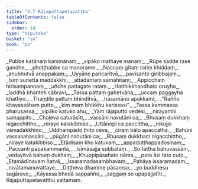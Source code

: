 ```yaml
---
title: "4.7 Rājaputtapetavatthu"
tableOfContents: false
sidebar:
  order: 14
type: "tipitaka"
basket: "su"
book: "pv"
---
```



<DynamicBreadcrumb />

<Division number="753" book="pv" bookNo="19" page="211">

<Paragraph number="807" type="verses" book="pv">
_Pubbe katānaṃ kammānaṃ,_  
_vipāko mathaye manaṃ;_  
_Rūpe sadde rase gandhe,_  
_phoṭṭhabbe ca manorame._  

</Paragraph>

</Division>
<Division number="754" book="pv" bookNo="19" page="211">

<Paragraph number="808" type="verses" book="pv">
_Naccaṃ gītaṃ ratiṃ khiḍḍaṃ,_  
_anubhutvā anappakaṃ;_  
_Uyyāne paricaritvā,_  
_pavisanto giribbajaṃ._  

</Paragraph>

</Division>
<Division number="755" book="pv" bookNo="19" page="211">

<Paragraph number="809" type="verses" book="pv">
_Isiṃ sunetta maddakkhi,_  
_attadantaṃ samāhitaṃ;_  
_Appicchaṃ hirisampannaṃ,_  
_uñche pattagate rataṃ._  

</Paragraph>

</Division>
<Division number="756" book="pv" bookNo="19" page="211">

<Paragraph number="810" type="verses" book="pv">
_Hatthikkhandhato oruyha,_  
_laddhā bhanteti cābravi;_  
_Tassa pattaṃ gahetvāna,_  
_uccaṃ paggayha khattiyo._  

</Paragraph>

</Division>
<Division number="757" book="pv" bookNo="19" page="211">

<Paragraph number="811" type="verses" book="pv">
_Thaṇḍile pattaṃ bhinditvā,_  
_hasamāno apakkami;_  
_“Rañño kitavassāhaṃ putto,_  
_kiṃ maṃ bhikkhu karissasi”._  

</Paragraph>

</Division>
<Division number="758" book="pv" bookNo="19" page="212">

<Paragraph number="812" type="verses" book="pv">
_Tassa kammassa pharusassa,_  
_vipāko kaṭuko ahu;_  
_Yaṃ rājaputto vedesi,_  
_nirayamhi samappito._  

</Paragraph>

</Division>
<Division number="759" book="pv" bookNo="19" page="212">

<Paragraph number="813" type="verses" book="pv">
_Chaḷeva caturāsīti,_  
_vassāni navutāni ca;_  
_Bhusaṃ dukkhaṃ nigacchittho,_  
_niraye katakibbiso._  

</Paragraph>

</Division>
<Division number="760" book="pv" bookNo="19" page="212">

<Paragraph number="814" type="verses" book="pv">
_Uttānopi ca paccittha,_  
_nikujjo vāmadakkhiṇo;_  
_Uddhampādo ṭhito ceva,_  
_ciraṃ bālo apaccatha._  

</Paragraph>

</Division>
<Division number="761" book="pv" bookNo="19" page="212">

<Paragraph number="815" type="verses" book="pv">
_Bahūni vassasahassāni,_  
_pūgāni nahutāni ca;_  
_Bhusaṃ dukkhaṃ nigacchittho,_  
_niraye katakibbiso._  

</Paragraph>

</Division>
<Division number="762" book="pv" bookNo="19" page="212">

<Paragraph number="816" type="verses" book="pv">
_Etādisaṃ kho kaṭukaṃ,_  
_appaduṭṭhappadosinaṃ;_  
_Paccanti pāpakammantā,_  
_isimāsajja subbataṃ._  

</Paragraph>

</Division>
<Division number="763" book="pv" bookNo="19" page="212">

<Paragraph number="817" type="verses" book="pv">
_So tattha bahuvassāni,_  
_vedayitvā bahuṃ dukhaṃ;_  
_Khuppipāsahato nāma,_  
_peto āsi tato cuto._  

</Paragraph>

</Division>
<Division number="764" book="pv" bookNo="19" page="212">

<Paragraph number="818" type="verses" book="pv">
_Etamādīnavaṃ ñatvā,_  
_issaramadasambhavaṃ;_  
_Pahāya issaramadaṃ,_  
_nivātamanuvattaye._  

</Paragraph>

</Division>
<Division number="765" book="pv" bookNo="19" page="212">

<Paragraph number="819" type="verses" book="pv">
_Diṭṭheva dhamme pāsaṃso,_  
_yo buddhesu sagāravo;_  
_Kāyassa bhedā sappañño,_  
_saggaṃ so upapajjatīti._  


</Paragraph>
</Division>

<Paragraph number="820" type="center" book="pv">
Rājaputtapetavatthu sattamaṃ.
</Paragraph>